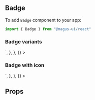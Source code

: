 <!-- Badge.stories.mdx -->


<Meta title="Components/Badge" component={Badge} />

## Badge

To add `Badge` component to your app:

```js
import { Badge } from "@magus-ui/react"
```

### Badge variants

<Canvas withSource="open">
  <Story
    name="variants"
    parameters={{
      docs: {
        source: {
          code: `
<Badge label="Default" />
<Badge variant="info" label="Info" />
<Badge variant="positive" label="Positive" />
<Badge variant="negative" label="Negative" />
<Badge variant="warning" label="Warning" />
<Badge variant="danger" label="Danger" />
`,
        },
      },
    }}
  >
    <Stack spacing="sm">
      <Badge label="Default" />
      <Badge variant="info" label="Info" />
      <Badge variant="positive" label="Positive" />
      <Badge variant="negative" label="Negative" />
      <Badge variant="warning" label="Warning" />
      <Badge variant="danger" label="Danger" />
    </Stack>
  </Story>
</Canvas>

### Badge with icon

<Canvas withSource="open">
  <Story
    name="With icon"
    parameters={{
      docs: {
        source: {
          code: `
<Badge icon={ClockIcon} label="Waiting" />
<Badge icon={ArrowUpRightIcon} variant="positive" label="15%" />
<Badge icon={ArrowDownRightIcon} variant="warning" label="15%" />
`,
        },
      },
    }}
  >
    <Stack spacing="sm">
      <Badge icon={ClockIcon} label="Waiting" />
      <Badge icon={ArrowUpRightIcon} variant="positive" label="14%" />
      <Badge icon={ArrowDownRightIcon} variant="warning" label="12%" />
    </Stack>
  </Story>
</Canvas>

## Props

<ArgsTable of={Badge} />
